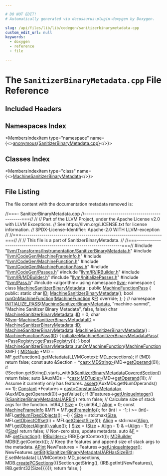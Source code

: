 ```yaml
---

# DO NOT EDIT!
# Automatically generated via docusaurus-plugin-doxygen by Doxygen.

slug: /api/files/lib/lib/codegen/sanitizerbinarymetadata-cpp
custom_edit_url: null
keywords:
  - doxygen
  - reference
  - file

---
```





# The `SanitizerBinaryMetadata.cpp` File Reference

<DoxygenPage pluginConfig={pluginConfig}>



## Included Headers

<IncludesList>
<IncludesListItem
  filePath="llvm/Transforms/Instrumentation/SanitizerBinaryMetadata.h"
  permalink="/docs/api/files/include/include/llvm/include/llvm/transforms/include/llvm/transforms/instrumentation/sanitizerbinarymetadata-h"
  isLocal="true" />
<IncludesListItem
  filePath="llvm/CodeGen/MachineFrameInfo.h"
  permalink="/docs/api/files/include/include/llvm/include/llvm/codegen/machineframeinfo-h"
  isLocal="true" />
<IncludesListItem
  filePath="llvm/CodeGen/MachineFunction.h"
  permalink="/docs/api/files/include/include/llvm/include/llvm/codegen/machinefunction-h"
  isLocal="true" />
<IncludesListItem
  filePath="llvm/CodeGen/MachineFunctionPass.h"
  permalink="/docs/api/files/include/include/llvm/include/llvm/codegen/machinefunctionpass-h"
  isLocal="true" />
<IncludesListItem
  filePath="llvm/CodeGen/Passes.h"
  permalink="/docs/api/files/include/include/llvm/include/llvm/codegen/passes-h"
  isLocal="true" />
<IncludesListItem
  filePath="llvm/IR/IRBuilder.h"
  permalink="/docs/api/files/include/include/llvm/include/llvm/ir/irbuilder-h"
  isLocal="true" />
<IncludesListItem
  filePath="llvm/IR/MDBuilder.h"
  permalink="/docs/api/files/include/include/llvm/include/llvm/ir/mdbuilder-h"
  isLocal="true" />
<IncludesListItem
  filePath="llvm/InitializePasses.h"
  permalink="/docs/api/files/include/include/llvm/initializepasses-h"
  isLocal="true" />
<IncludesListItem
  filePath="llvm/Pass.h"
  permalink="/docs/api/files/include/include/llvm/pass-h"
  isLocal="true" />
<IncludesListItem
  filePath="algorithm"
  permalink=""
  isLocal="false" />
</IncludesList>

## Namespaces Index

<MembersIndex>

<MembersIndexItem
  type="namespace"
  name={<><a href="/docs/api/namespaces/anonymous-sanitizerbinarymetadata-cpp-">anonymous&#123;SanitizerBinaryMetadata.cpp&#125;</a></>}>
</MembersIndexItem>

</MembersIndex>

## Classes Index

<MembersIndex>

<MembersIndexItem
  type="class"
  name={<><a href="/docs/api/classes/anonymous-namespace-sanitizerbinarymetadata-cpp-/machinesanitizerbinarymetadata">MachineSanitizerBinaryMetadata</a></>}>
</MembersIndexItem>

</MembersIndex>


## File Listing

The file content with the documentation metadata removed is:

<ProgramListing>

<Link id="l00001" /><CodeLine lineNumber="1"><Highlight kind="comment">//===- SanitizerBinaryMetadata.cpp</Highlight><Highlight kind="normal"></Highlight></CodeLine>
<Link id="l00002" /><CodeLine lineNumber="2"><Highlight kind="normal"></Highlight><Highlight kind="comment">//----------------------------------------------===//</Highlight><Highlight kind="normal"></Highlight></CodeLine>
<Link id="l00003" /><CodeLine lineNumber="3"><Highlight kind="normal"></Highlight><Highlight kind="comment">//</Highlight><Highlight kind="normal"></Highlight></CodeLine>
<Link id="l00004" /><CodeLine lineNumber="4"><Highlight kind="normal"></Highlight><Highlight kind="comment">// Part of the LLVM Project, under the Apache License v2.0 with LLVM Exceptions.</Highlight><Highlight kind="normal"></Highlight></CodeLine>
<Link id="l00005" /><CodeLine lineNumber="5"><Highlight kind="normal"></Highlight><Highlight kind="comment">// See https://llvm.org/LICENSE.txt for license information.</Highlight><Highlight kind="normal"></Highlight></CodeLine>
<Link id="l00006" /><CodeLine lineNumber="6"><Highlight kind="normal"></Highlight><Highlight kind="comment">// SPDX-License-Identifier: Apache-2.0 WITH LLVM-exception</Highlight><Highlight kind="normal"></Highlight></CodeLine>
<Link id="l00007" /><CodeLine lineNumber="7"><Highlight kind="normal"></Highlight><Highlight kind="comment">//</Highlight><Highlight kind="normal"></Highlight></CodeLine>
<Link id="l00008" /><CodeLine lineNumber="8"><Highlight kind="normal"></Highlight><Highlight kind="comment">//===----------------------------------------------------------------------===//</Highlight><Highlight kind="normal"></Highlight></CodeLine>
<Link id="l00009" /><CodeLine lineNumber="9"><Highlight kind="normal"></Highlight><Highlight kind="comment">//</Highlight><Highlight kind="normal"></Highlight></CodeLine>
<Link id="l00010" /><CodeLine lineNumber="10"><Highlight kind="normal"></Highlight><Highlight kind="comment">// This file is a part of SanitizerBinaryMetadata.</Highlight><Highlight kind="normal"></Highlight></CodeLine>
<Link id="l00011" /><CodeLine lineNumber="11"><Highlight kind="normal"></Highlight><Highlight kind="comment">//</Highlight><Highlight kind="normal"></Highlight></CodeLine>
<Link id="l00012" /><CodeLine lineNumber="12"><Highlight kind="normal"></Highlight><Highlight kind="comment">//===----------------------------------------------------------------------===//</Highlight><Highlight kind="normal"></Highlight></CodeLine>
<Link id="l00013" /><CodeLine lineNumber="13"><Highlight kind="normal"></Highlight></CodeLine>
<Link id="l00014" /><CodeLine lineNumber="14"><Highlight kind="normal"></Highlight><Highlight kind="preprocessor">#include &quot;<a href="/docs/api/files/include/include/llvm/include/llvm/transforms/include/llvm/transforms/instrumentation/sanitizerbinarymetadata-h">llvm/Transforms/Instrumentation/SanitizerBinaryMetadata.h</a>&quot;</Highlight><Highlight kind="normal"></Highlight></CodeLine>
<Link id="l00015" /><CodeLine lineNumber="15"><Highlight kind="normal"></Highlight><Highlight kind="preprocessor">#include &quot;<a href="/docs/api/files/include/include/llvm/include/llvm/codegen/machineframeinfo-h">llvm/CodeGen/MachineFrameInfo.h</a>&quot;</Highlight><Highlight kind="normal"></Highlight></CodeLine>
<Link id="l00016" /><CodeLine lineNumber="16"><Highlight kind="normal"></Highlight><Highlight kind="preprocessor">#include &quot;<a href="/docs/api/files/include/include/llvm/include/llvm/codegen/machinefunction-h">llvm/CodeGen/MachineFunction.h</a>&quot;</Highlight><Highlight kind="normal"></Highlight></CodeLine>
<Link id="l00017" /><CodeLine lineNumber="17"><Highlight kind="normal"></Highlight><Highlight kind="preprocessor">#include &quot;<a href="/docs/api/files/include/include/llvm/include/llvm/codegen/machinefunctionpass-h">llvm/CodeGen/MachineFunctionPass.h</a>&quot;</Highlight><Highlight kind="normal"></Highlight></CodeLine>
<Link id="l00018" /><CodeLine lineNumber="18"><Highlight kind="normal"></Highlight><Highlight kind="preprocessor">#include &quot;<a href="/docs/api/files/include/include/llvm/include/llvm/codegen/passes-h">llvm/CodeGen/Passes.h</a>&quot;</Highlight><Highlight kind="normal"></Highlight></CodeLine>
<Link id="l00019" /><CodeLine lineNumber="19"><Highlight kind="normal"></Highlight><Highlight kind="preprocessor">#include &quot;<a href="/docs/api/files/include/include/llvm/include/llvm/ir/irbuilder-h">llvm/IR/IRBuilder.h</a>&quot;</Highlight><Highlight kind="normal"></Highlight></CodeLine>
<Link id="l00020" /><CodeLine lineNumber="20"><Highlight kind="normal"></Highlight><Highlight kind="preprocessor">#include &quot;<a href="/docs/api/files/include/include/llvm/include/llvm/ir/mdbuilder-h">llvm/IR/MDBuilder.h</a>&quot;</Highlight><Highlight kind="normal"></Highlight></CodeLine>
<Link id="l00021" /><CodeLine lineNumber="21"><Highlight kind="normal"></Highlight><Highlight kind="preprocessor">#include &quot;<a href="/docs/api/files/include/include/llvm/initializepasses-h">llvm/InitializePasses.h</a>&quot;</Highlight><Highlight kind="normal"></Highlight></CodeLine>
<Link id="l00022" /><CodeLine lineNumber="22"><Highlight kind="normal"></Highlight><Highlight kind="preprocessor">#include &quot;<a href="/docs/api/files/include/include/llvm/pass-h">llvm/Pass.h</a>&quot;</Highlight><Highlight kind="normal"></Highlight></CodeLine>
<Link id="l00023" /><CodeLine lineNumber="23"><Highlight kind="normal"></Highlight><Highlight kind="preprocessor">#include &lt;algorithm&gt;</Highlight><Highlight kind="normal"></Highlight></CodeLine>
<Link id="l00024" /><CodeLine lineNumber="24"><Highlight kind="normal"></Highlight></CodeLine>
<Link id="l00025" /><CodeLine lineNumber="25"><Highlight kind="normal"></Highlight><Highlight kind="keyword">using namespace </Highlight><Highlight kind="normal"><a href="/docs/api/namespaces/llvm">llvm</a>;</Highlight></CodeLine>
<Link id="l00026" /><CodeLine lineNumber="26"><Highlight kind="normal"></Highlight></CodeLine>
<Link id="l00027" /><CodeLine lineNumber="27" lineLink="/docs/api/namespaces/anonymous-sanitizerbinarymetadata-cpp-"><Highlight kind="normal"></Highlight><Highlight kind="keyword">namespace </Highlight><Highlight kind="normal">&#123;</Highlight></CodeLine>
<Link id="l00028" /><CodeLine lineNumber="28" lineLink="/docs/api/classes/anonymous-namespace-sanitizerbinarymetadata-cpp-/machinesanitizerbinarymetadata"><Highlight kind="normal"></Highlight><Highlight kind="keyword">class </Highlight><Highlight kind="normal"><a href="/docs/api/classes/anonymous-namespace-sanitizerbinarymetadata-cpp-/machinesanitizerbinarymetadata/#a7411820cbca201d2964f2ea01714b829">MachineSanitizerBinaryMetadata</a> : </Highlight><Highlight kind="keyword">public</Highlight><Highlight kind="normal"> <a href="/docs/api/classes/llvm/machinefunctionpass/#a29c81d2386f4a727c6d33413807530c8">MachineFunctionPass</a> &#123;</Highlight></CodeLine>
<Link id="l00029" /><CodeLine lineNumber="29"><Highlight kind="normal"></Highlight><Highlight kind="keyword">public</Highlight><Highlight kind="normal">:</Highlight></CodeLine>
<Link id="l00030" /><CodeLine lineNumber="30" lineLink="/docs/api/classes/anonymous-namespace-sanitizerbinarymetadata-cpp-/machinesanitizerbinarymetadata/#aa35a7a3e317344282299140d0e497556"><Highlight kind="normal">  </Highlight><Highlight kind="keyword">static</Highlight><Highlight kind="normal"> </Highlight><Highlight kind="keywordtype">char</Highlight><Highlight kind="normal"> <a href="/docs/api/classes/anonymous-namespace-sanitizerbinarymetadata-cpp-/machinesanitizerbinarymetadata/#aa35a7a3e317344282299140d0e497556">ID</a>;</Highlight></CodeLine>
<Link id="l00031" /><CodeLine lineNumber="31"><Highlight kind="normal"></Highlight></CodeLine>
<Link id="l00032" /><CodeLine lineNumber="32"><Highlight kind="normal">  <a href="/docs/api/classes/anonymous-namespace-sanitizerbinarymetadata-cpp-/machinesanitizerbinarymetadata/#a7411820cbca201d2964f2ea01714b829">MachineSanitizerBinaryMetadata</a>();</Highlight></CodeLine>
<Link id="l00033" /><CodeLine lineNumber="33"><Highlight kind="normal">  </Highlight><Highlight kind="keywordtype">bool</Highlight><Highlight kind="normal"> <a href="/docs/api/classes/anonymous-namespace-sanitizerbinarymetadata-cpp-/machinesanitizerbinarymetadata/#a937f0d635f382c2a5befe696ddd43770">runOnMachineFunction</a>(<a href="/docs/api/classes/llvm/machinefunction">MachineFunction</a> &amp;<a href="/docs/api/files/lib/lib/support/md5-cpp/#a96d73bbd7af15cb1fc38c3f4a3bd82e9">F</a>) </Highlight><Highlight kind="keyword">override</Highlight><Highlight kind="normal">;</Highlight></CodeLine>
<Link id="l00034" /><CodeLine lineNumber="34"><Highlight kind="normal">&#125;;</Highlight></CodeLine>
<Link id="l00035" /><CodeLine lineNumber="35"><Highlight kind="normal">&#125; </Highlight><Highlight kind="comment">// namespace</Highlight><Highlight kind="normal"></Highlight></CodeLine>
<Link id="l00036" /><CodeLine lineNumber="36"><Highlight kind="normal"></Highlight></CodeLine>
<Link id="l00037" /><CodeLine lineNumber="37"><Highlight kind="normal"><a href="/docs/api/files/include/include/llvm/passsupport-h/#af807c9595d50b45c0008924c4679c85c">INITIALIZE&#95;PASS</a>(<a href="/docs/api/classes/anonymous-namespace-sanitizerbinarymetadata-cpp-/machinesanitizerbinarymetadata/#a7411820cbca201d2964f2ea01714b829">MachineSanitizerBinaryMetadata</a>, </Highlight><Highlight kind="stringliteral">&quot;machine-sanmd&quot;</Highlight><Highlight kind="normal">,</Highlight></CodeLine>
<Link id="l00038" /><CodeLine lineNumber="38"><Highlight kind="normal">                </Highlight><Highlight kind="stringliteral">&quot;Machine Sanitizer Binary Metadata&quot;</Highlight><Highlight kind="normal">, </Highlight><Highlight kind="keyword">false</Highlight><Highlight kind="normal">, </Highlight><Highlight kind="keyword">false</Highlight><Highlight kind="normal">)</Highlight></CodeLine>
<Link id="l00039" /><CodeLine lineNumber="39"><Highlight kind="normal"></Highlight></CodeLine>
<Link id="l00040" /><CodeLine lineNumber="40"><Highlight kind="normal">char <a href="/docs/api/classes/anonymous-namespace-sanitizerbinarymetadata-cpp-/machinesanitizerbinarymetadata/#a7411820cbca201d2964f2ea01714b829">MachineSanitizerBinaryMetadata</a>::<a href="/docs/api/namespaces/llvm/callingconv/#abdf8cf606905c10634e831390981b0ed">ID</a> = 0;</Highlight></CodeLine>
<Link id="l00041" /><CodeLine lineNumber="41"><Highlight kind="normal"></Highlight><Highlight kind="keywordtype">char</Highlight><Highlight kind="normal"> &amp;<a href="/docs/api/namespaces/llvm">llvm</a>::<a href="/docs/api/namespaces/llvm/#a65d7b580b635138682b119f867ed1f84">MachineSanitizerBinaryMetadataID</a> =</Highlight></CodeLine>
<Link id="l00042" /><CodeLine lineNumber="42"><Highlight kind="normal">    <a href="/docs/api/classes/anonymous-namespace-sanitizerbinarymetadata-cpp-/machinesanitizerbinarymetadata/#a7411820cbca201d2964f2ea01714b829">MachineSanitizerBinaryMetadata</a>::<a href="/docs/api/namespaces/llvm/callingconv/#abdf8cf606905c10634e831390981b0ed">ID</a>;</Highlight></CodeLine>
<Link id="l00043" /><CodeLine lineNumber="43"><Highlight kind="normal"></Highlight></CodeLine>
<Link id="l00044" /><CodeLine lineNumber="44" lineLink="/docs/api/classes/anonymous-namespace-sanitizerbinarymetadata-cpp-/machinesanitizerbinarymetadata/#a7411820cbca201d2964f2ea01714b829"><Highlight kind="normal"><a href="/docs/api/classes/anonymous-namespace-sanitizerbinarymetadata-cpp-/machinesanitizerbinarymetadata/#a7411820cbca201d2964f2ea01714b829">MachineSanitizerBinaryMetadata</a>::<a href="/docs/api/classes/anonymous-namespace-sanitizerbinarymetadata-cpp-/machinesanitizerbinarymetadata/#a7411820cbca201d2964f2ea01714b829">MachineSanitizerBinaryMetadata</a>()</Highlight></CodeLine>
<Link id="l00045" /><CodeLine lineNumber="45"><Highlight kind="normal">    : <a href="/docs/api/classes/llvm/machinefunctionpass/#a29c81d2386f4a727c6d33413807530c8">MachineFunctionPass</a>(<a href="/docs/api/classes/anonymous-namespace-sanitizerbinarymetadata-cpp-/machinesanitizerbinarymetadata/#aa35a7a3e317344282299140d0e497556">ID</a>) &#123;</Highlight></CodeLine>
<Link id="l00046" /><CodeLine lineNumber="46"><Highlight kind="normal">  <a href="/docs/api/namespaces/llvm/#aae746af479caf800c281cd0c2c0a8f2e">initializeMachineSanitizerBinaryMetadataPass</a>(</Highlight></CodeLine>
<Link id="l00047" /><CodeLine lineNumber="47"><Highlight kind="normal">      &#42;<a href="/docs/api/classes/llvm/passregistry/#a05a729900b76c89e808c6c3094921b2f">PassRegistry::getPassRegistry</a>());</Highlight></CodeLine>
<Link id="l00048" /><CodeLine lineNumber="48"><Highlight kind="normal">&#125;</Highlight></CodeLine>
<Link id="l00049" /><CodeLine lineNumber="49"><Highlight kind="normal"></Highlight></CodeLine>
<Link id="l00050" /><CodeLine lineNumber="50" lineLink="/docs/api/classes/anonymous-namespace-sanitizerbinarymetadata-cpp-/machinesanitizerbinarymetadata/#a937f0d635f382c2a5befe696ddd43770"><Highlight kind="normal"></Highlight><Highlight kind="keywordtype">bool</Highlight><Highlight kind="normal"> <a href="/docs/api/classes/anonymous-namespace-sanitizerbinarymetadata-cpp-/machinesanitizerbinarymetadata/#a937f0d635f382c2a5befe696ddd43770">MachineSanitizerBinaryMetadata::runOnMachineFunction</a>(<a href="/docs/api/classes/llvm/machinefunction">MachineFunction</a> &amp;MF) &#123;</Highlight></CodeLine>
<Link id="l00051" /><CodeLine lineNumber="51"><Highlight kind="normal">  <a href="/docs/api/classes/llvm/mdnode">MDNode</a> &#42;MD = MF.<a href="/docs/api/classes/llvm/machinefunction/#a977ddce262de45c645be23d951066351">getFunction</a>().<a href="/docs/api/classes/llvm/globalobject/#aef569d822dbf572ae71954d6831ce8a9">getMetadata</a>(LLVMContext::MD&#95;pcsections);</Highlight></CodeLine>
<Link id="l00052" /><CodeLine lineNumber="52"><Highlight kind="normal">  </Highlight><Highlight kind="keywordflow">if</Highlight><Highlight kind="normal"> (!MD)</Highlight></CodeLine>
<Link id="l00053" /><CodeLine lineNumber="53"><Highlight kind="normal">    </Highlight><Highlight kind="keywordflow">return</Highlight><Highlight kind="normal"> </Highlight><Highlight kind="keyword">false</Highlight><Highlight kind="normal">;</Highlight></CodeLine>
<Link id="l00054" /><CodeLine lineNumber="54"><Highlight kind="normal">  </Highlight><Highlight kind="keyword">const</Highlight><Highlight kind="normal"> </Highlight><Highlight kind="keyword">auto</Highlight><Highlight kind="normal"> &amp;Section = &#42;<a href="/docs/api/namespaces/llvm/#ac4fc845f5ed92de63cd4474f128f5fc5">cast&lt;MDString&gt;</a>(MD-&gt;<a href="/docs/api/classes/llvm/mdnode/#a42409838a49255a3770da1469872f20b">getOperand</a>(0));</Highlight></CodeLine>
<Link id="l00055" /><CodeLine lineNumber="55"><Highlight kind="normal">  </Highlight><Highlight kind="keywordflow">if</Highlight><Highlight kind="normal"> (!Section.getString().starts&#95;with(<a href="/docs/api/namespaces/llvm/#a9a0f43f34c708716064fa09fc351c4a6">kSanitizerBinaryMetadataCoveredSection</a>))</Highlight></CodeLine>
<Link id="l00056" /><CodeLine lineNumber="56"><Highlight kind="normal">    </Highlight><Highlight kind="keywordflow">return</Highlight><Highlight kind="normal"> </Highlight><Highlight kind="keyword">false</Highlight><Highlight kind="normal">;</Highlight></CodeLine>
<Link id="l00057" /><CodeLine lineNumber="57"><Highlight kind="normal">  </Highlight><Highlight kind="keyword">auto</Highlight><Highlight kind="normal"> &amp;AuxMDs = &#42;<a href="/docs/api/namespaces/llvm/#ac4fc845f5ed92de63cd4474f128f5fc5">cast&lt;MDTuple&gt;</a>(MD-&gt;<a href="/docs/api/classes/llvm/mdnode/#a42409838a49255a3770da1469872f20b">getOperand</a>(1));</Highlight></CodeLine>
<Link id="l00058" /><CodeLine lineNumber="58"><Highlight kind="normal">  </Highlight><Highlight kind="comment">// Assume it currently only has features.</Highlight><Highlight kind="normal"></Highlight></CodeLine>
<Link id="l00059" /><CodeLine lineNumber="59"><Highlight kind="normal">  <a href="/docs/api/files/lib/lib/target/lib/target/amdgpu/silowercontrolflow-cpp/#a4868c5d81c5ccc98c47aeab6244346a0">assert</a>(AuxMDs.getNumOperands() == 1);</Highlight></CodeLine>
<Link id="l00060" /><CodeLine lineNumber="60"><Highlight kind="normal">  <a href="/docs/api/classes/llvm/constant">Constant</a> &#42;Features =</Highlight></CodeLine>
<Link id="l00061" /><CodeLine lineNumber="61"><Highlight kind="normal">      <a href="/docs/api/namespaces/llvm/#ac4fc845f5ed92de63cd4474f128f5fc5">cast&lt;ConstantAsMetadata&gt;</a>(AuxMDs.getOperand(0))-&gt;getValue();</Highlight></CodeLine>
<Link id="l00062" /><CodeLine lineNumber="62"><Highlight kind="normal">  </Highlight><Highlight kind="keywordflow">if</Highlight><Highlight kind="normal"> (!Features-&gt;<a href="/docs/api/classes/llvm/constant/#a90b7d2d0eb9eb04c4d9e60c0fabb1efb">getUniqueInteger</a>()&#91;<a href="/docs/api/namespaces/llvm/#a90ae9e9266867cae1503c9de4b2130fc">kSanitizerBinaryMetadataUARBit</a>&#93;)</Highlight></CodeLine>
<Link id="l00063" /><CodeLine lineNumber="63"><Highlight kind="normal">    </Highlight><Highlight kind="keywordflow">return</Highlight><Highlight kind="normal"> </Highlight><Highlight kind="keyword">false</Highlight><Highlight kind="normal">;</Highlight></CodeLine>
<Link id="l00064" /><CodeLine lineNumber="64"><Highlight kind="normal">  </Highlight><Highlight kind="comment">// Calculate size of stack args for the function.</Highlight><Highlight kind="normal"></Highlight></CodeLine>
<Link id="l00065" /><CodeLine lineNumber="65"><Highlight kind="normal">  int64&#95;t <a href="/docs/api/files/lib/lib/analysis/inlineorder-cpp/#a7ee6f0cb51c3b9056199e9a0001fe8c3a6f6cb72d544962fa333e2e34ce64f719">Size</a> = 0;</Highlight></CodeLine>
<Link id="l00066" /><CodeLine lineNumber="66"><Highlight kind="normal">  uint64&#95;t <a href="/docs/api/structs/llvm/align">Align</a> = 0;</Highlight></CodeLine>
<Link id="l00067" /><CodeLine lineNumber="67"><Highlight kind="normal">  </Highlight><Highlight kind="keyword">const</Highlight><Highlight kind="normal"> <a href="/docs/api/classes/llvm/machineframeinfo">MachineFrameInfo</a> &amp;MFI = MF.<a href="/docs/api/classes/llvm/machinefunction/#a54f334a9c8ca6d105eae383ae87e4524">getFrameInfo</a>();</Highlight></CodeLine>
<Link id="l00068" /><CodeLine lineNumber="68"><Highlight kind="normal">  </Highlight><Highlight kind="keywordflow">for</Highlight><Highlight kind="normal"> (</Highlight><Highlight kind="keywordtype">int</Highlight><Highlight kind="normal"> i = -1; i &gt;= (int)-MFI.<a href="/docs/api/classes/llvm/machineframeinfo/#ad8ccc7c575c4513731612b1d73b4bac0">getNumFixedObjects</a>(); --i) &#123;</Highlight></CodeLine>
<Link id="l00069" /><CodeLine lineNumber="69"><Highlight kind="normal">    <a href="/docs/api/files/lib/lib/analysis/inlineorder-cpp/#a7ee6f0cb51c3b9056199e9a0001fe8c3a6f6cb72d544962fa333e2e34ce64f719">Size</a> = std::max(<a href="/docs/api/files/lib/lib/analysis/inlineorder-cpp/#a7ee6f0cb51c3b9056199e9a0001fe8c3a6f6cb72d544962fa333e2e34ce64f719">Size</a>, MFI.<a href="/docs/api/classes/llvm/machineframeinfo/#adf98860d7f42290f873c82a981eb0ea6">getObjectOffset</a>(i) + MFI.<a href="/docs/api/classes/llvm/machineframeinfo/#a9284fd53296d2a2f8ae654d000971000">getObjectSize</a>(i));</Highlight></CodeLine>
<Link id="l00070" /><CodeLine lineNumber="70"><Highlight kind="normal">    <a href="/docs/api/structs/llvm/align">Align</a> = std::max(<a href="/docs/api/structs/llvm/align">Align</a>, MFI.<a href="/docs/api/classes/llvm/machineframeinfo/#a8320a54de0a273478de910ac3795058b">getObjectAlign</a>(i).<a href="/docs/api/structs/llvm/align/#a80735739b49cf97a491922c8f9af2cc1">value</a>());</Highlight></CodeLine>
<Link id="l00071" /><CodeLine lineNumber="71"><Highlight kind="normal">  &#125;</Highlight></CodeLine>
<Link id="l00072" /><CodeLine lineNumber="72"><Highlight kind="normal">  <a href="/docs/api/files/lib/lib/analysis/inlineorder-cpp/#a7ee6f0cb51c3b9056199e9a0001fe8c3a6f6cb72d544962fa333e2e34ce64f719">Size</a> = (<a href="/docs/api/files/lib/lib/analysis/inlineorder-cpp/#a7ee6f0cb51c3b9056199e9a0001fe8c3a6f6cb72d544962fa333e2e34ce64f719">Size</a> + <a href="/docs/api/structs/llvm/align">Align</a> - 1) &amp; ~(<a href="/docs/api/structs/llvm/align">Align</a> - 1);</Highlight></CodeLine>
<Link id="l00073" /><CodeLine lineNumber="73"><Highlight kind="normal">  </Highlight><Highlight kind="keywordflow">if</Highlight><Highlight kind="normal"> (!<a href="/docs/api/files/lib/lib/analysis/inlineorder-cpp/#a7ee6f0cb51c3b9056199e9a0001fe8c3a6f6cb72d544962fa333e2e34ce64f719">Size</a>)</Highlight></CodeLine>
<Link id="l00074" /><CodeLine lineNumber="74"><Highlight kind="normal">    </Highlight><Highlight kind="keywordflow">return</Highlight><Highlight kind="normal"> </Highlight><Highlight kind="keyword">false</Highlight><Highlight kind="normal">;</Highlight></CodeLine>
<Link id="l00075" /><CodeLine lineNumber="75"><Highlight kind="normal">  </Highlight><Highlight kind="comment">// Non-zero size, update metadata.</Highlight><Highlight kind="normal"></Highlight></CodeLine>
<Link id="l00076" /><CodeLine lineNumber="76"><Highlight kind="normal">  </Highlight><Highlight kind="keyword">auto</Highlight><Highlight kind="normal"> &amp;<a href="/docs/api/files/lib/lib/support/md5-cpp/#a96d73bbd7af15cb1fc38c3f4a3bd82e9">F</a> = MF.<a href="/docs/api/classes/llvm/machinefunction/#a977ddce262de45c645be23d951066351">getFunction</a>();</Highlight></CodeLine>
<Link id="l00077" /><CodeLine lineNumber="77"><Highlight kind="normal">  <a href="/docs/api/classes/llvm/irbuilder">IRBuilder&lt;&gt;</a> IRB(<a href="/docs/api/files/lib/lib/support/md5-cpp/#a96d73bbd7af15cb1fc38c3f4a3bd82e9">F</a>.getContext());</Highlight></CodeLine>
<Link id="l00078" /><CodeLine lineNumber="78"><Highlight kind="normal">  <a href="/docs/api/classes/llvm/mdbuilder">MDBuilder</a> MDB(<a href="/docs/api/files/lib/lib/support/md5-cpp/#a96d73bbd7af15cb1fc38c3f4a3bd82e9">F</a>.getContext());</Highlight></CodeLine>
<Link id="l00079" /><CodeLine lineNumber="79"><Highlight kind="normal">  </Highlight><Highlight kind="comment">// Keep the features and append size of stack args to the metadata.</Highlight><Highlight kind="normal"></Highlight></CodeLine>
<Link id="l00080" /><CodeLine lineNumber="80"><Highlight kind="normal">  <a href="/docs/api/classes/llvm/apint">APInt</a> NewFeatures = Features-&gt;<a href="/docs/api/classes/llvm/constant/#a90b7d2d0eb9eb04c4d9e60c0fabb1efb">getUniqueInteger</a>();</Highlight></CodeLine>
<Link id="l00081" /><CodeLine lineNumber="81"><Highlight kind="normal">  NewFeatures.<a href="/docs/api/classes/llvm/apint/#a33f9f862dca8ee0f23bff5941bf433d8">setBit</a>(<a href="/docs/api/namespaces/llvm/#a730efbdf567efc36a1d05cac8a9d3728">kSanitizerBinaryMetadataUARHasSizeBit</a>);</Highlight></CodeLine>
<Link id="l00082" /><CodeLine lineNumber="82"><Highlight kind="normal">  <a href="/docs/api/files/lib/lib/support/md5-cpp/#a96d73bbd7af15cb1fc38c3f4a3bd82e9">F</a>.setMetadata(</Highlight></CodeLine>
<Link id="l00083" /><CodeLine lineNumber="83"><Highlight kind="normal">      LLVMContext::MD&#95;pcsections,</Highlight></CodeLine>
<Link id="l00084" /><CodeLine lineNumber="84"><Highlight kind="normal">      MDB.<a href="/docs/api/classes/llvm/mdbuilder/#a6022d366369fcd539dadfaefc80927db">createPCSections</a>(&#123;&#123;Section.getString(),</Highlight></CodeLine>
<Link id="l00085" /><CodeLine lineNumber="85"><Highlight kind="normal">                             &#123;IRB.getInt(NewFeatures), IRB.getInt32(Size)&#125;&#125;&#125;));</Highlight></CodeLine>
<Link id="l00086" /><CodeLine lineNumber="86"><Highlight kind="normal">  </Highlight><Highlight kind="keywordflow">return</Highlight><Highlight kind="normal"> </Highlight><Highlight kind="keyword">false</Highlight><Highlight kind="normal">;</Highlight></CodeLine>
<Link id="l00087" /><CodeLine lineNumber="87"><Highlight kind="normal">&#125;</Highlight></CodeLine>

</ProgramListing>

</DoxygenPage>
